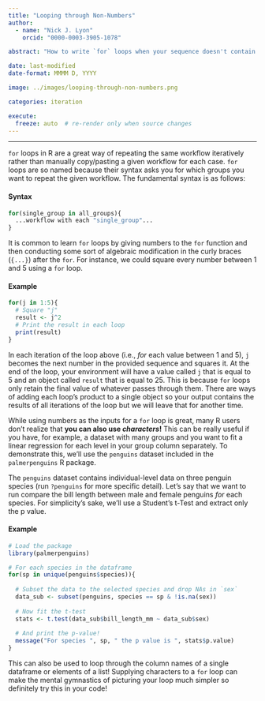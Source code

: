 ```yaml
---
title: "Looping through Non-Numbers"
author: 
  - name: "Nick J. Lyon"
    orcid: "0000-0003-3905-1078"

abstract: "How to write `for` loops when your sequence doesn't contain numeric values." 

date: last-modified
date-format: MMMM D, YYYY

image: ../images/looping-through-non-numbers.png

categories: iteration

execute:
  freeze: auto  # re-render only when source changes
---
```


---

`for` loops in R are a great way of repeating the same workflow iteratively rather than manually copy/pasting a given workflow for each case. `for` loops are so named because their syntax asks you for which groups you want to repeat the given workflow. The fundamental syntax is as follows:

:::callout-tip
#### Syntax
```r
for(single_group in all_groups){
  ...workflow with each "single_group"...
}
```
:::

It is common to learn `for` loops by giving numbers to the `for` function and then conducting some sort of algebraic modification in the curly braces (`{...}`) after the `for`. For instance, we could square every number between 1 and 5 using a `for` loop.

:::callout-note
#### Example
```r
for(j in 1:5){
  # Square "j"
  result <- j^2
  # Print the result in each loop
  print(result)
}
```
:::

In each iteration of the loop above (i.e., *for* each value between 1 and 5), `j` becomes the next number in the provided sequence and squares it. At the end of the loop, your environment will have a value called `j` that is equal to 5 and an object called `result` that is equal to 25. This is because `for` loops only retain the final value of whatever passes through them. There are ways of adding each loop's product to a single object so your output contains the results of all iterations of the loop but we will leave that for another time.

While using numbers as the inputs for a `for` loop is great, many R users don't realize that **you can also use _characters_!** This can be really useful if you have, for example, a dataset with many groups and you want to fit a linear regression for each level in your group column separately. To demonstrate this, we'll use the `penguins` dataset included in the `palmerpenguins` R package.

The `penguins` dataset contains individual-level data on three penguin species (run `?penguins` for more specific detail). Let's say that we want to run compare the bill length between male and female penguins *for* each species. For simplicity's sake, we'll use a Student's t-Test and extract only the p value.

:::callout-note
#### Example
```r
# Load the package
library(palmerpenguins)

# For each species in the dataframe
for(sp in unique(penguins$species)){
  
  # Subset the data to the selected species and drop NAs in `sex`
  data_sub <- subset(penguins, species == sp & !is.na(sex))
  
  # Now fit the t-test
  stats <- t.test(data_sub$bill_length_mm ~ data_sub$sex)
  
  # And print the p-value!
  message("For species ", sp, " the p value is ", stats$p.value)
}
```
:::

This can also be used to loop through the column names of a single dataframe or elements of a list! Supplying characters to a `for` loop can make the mental gymnastics of picturing your loop much simpler so definitely try this in your code!